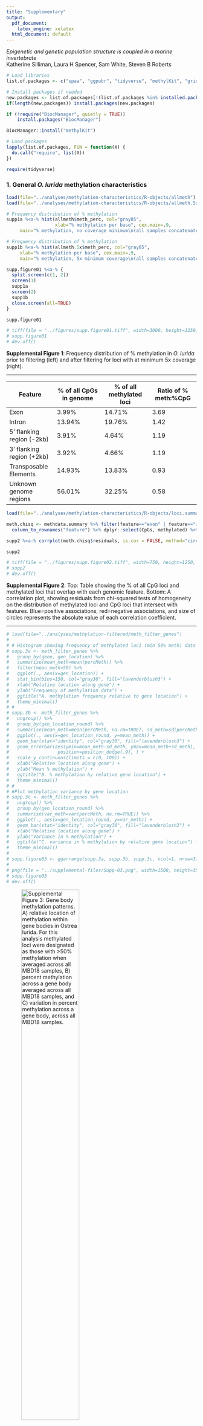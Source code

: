 ```yaml
---
title: "Supplementary"
output:
  pdf_document:
    latex_engine: xelatex
  html_document: default
---
```

_Epigenetic and genetic population structure is coupled in a marine invertebrate_  
Katherine Silliman, Laura H Spencer, Sam White, Steven B Roberts

```r
# Load libraries
list.of.packages <- c("spaa", "ggpubr", "tidyverse", "methylKit", "gridGraphics", "gridExtra", "vegan", "scales", "pryr", "corrplot", "kableExtra") #add libraries here 

# Install packages if needed
new.packages <- list.of.packages[!(list.of.packages %in% installed.packages()[,"Package"])]
if(length(new.packages)) install.packages(new.packages)

if (!require("BiocManager", quietly = TRUE))
    install.packages("BiocManager")

BiocManager::install("methylKit")

# Load packages 
lapply(list.of.packages, FUN = function(X) {
  do.call("require", list(X)) 
})

require(tidyverse)
```

### 1. General _O. lurida_ methylation characteristics  

```r
load(file="../analyses/methylation-characteristics/R-objects/allmeth")
load(file="../analyses/methylation-characteristics/R-objects/allmeth.5x")

# Frequency distribution of % methylation 
supp1a %<a-% hist(allmeth$meth_perc, col="gray85", 
                  xlab="% methylation per base", cex.main=.9,
     main="% methylation, no coverage minimum\n(all samples concatenated)") 

# Frequency distribution of % methylation 
supp1b %<a-% hist(allmeth.5x$meth_perc, col="gray85", 
     xlab="% methylation per base", cex.main=.9,
     main="% methylation, 5x minimum coverage\n(all samples concatenated)") 

supp.figure01 %<a-% {
  split.screen(c(1, 2))
  screen(1)
  supp1a
  screen(2)
  supp1b
  close.screen(all=TRUE)
}

supp.figure01

# tiff(file = "../figures/supp.figure01.tiff", width=3000, height=1250, res=250) 
# supp.figure01
# dev.off()
```

**Supplemental Figure 1**: Frequency distribution of % methylation in _O. lurida_ prior to filtering (left) and after filtering for loci with at minimum 5x coverage (right).   

---

| Feature | % of all CpGs in genome | % of all methylated loci | Ratio of  % meth:%CpG |
|---|---|---|---|
| Exon | 3.99% | 14.71% | 3.69 |
| Intron | 13.94% | 19.76% | 1.42 |
| 5’ flanking region (-2kb) | 3.91% | 4.64% | 1.19 |
| 3’ flanking region (+2kb) | 3.92% | 4.66% | 1.19 |
| Transposable Elements | 14.93% | 13.83% | 0.93 |
| Unknown genome regions | 56.01% | 32.25% | 0.58 |

```r
load(file="../analyses/methylation-characteristics/R-objects/loci.summary")

meth.chisq <- methdata.summary %>% filter(feature=="exon" | feature=="intron" | feature=="2kbflank-up" | feature=="2kbflank-down" | feature=="TE" | feature=="unknown") %>% 
  column_to_rownames("feature") %>% dplyr::select(CpGs, methylated) %>% chisq.test() 

supp2 %<a-% corrplot(meth.chisq$residuals, is.cor = FALSE, method="circle", cl.pos = 'n')

supp2

# tiff(file = "../figures/supp.figure02.tiff", width=750, height=1250, res=250) 
# supp2
# dev.off()
```


**Supplemental Figure 2**:  Top: Table showing the % of all CpG loci and methylated loci that overlap with each genomic feature. Bottom: A correlation plot, showing residuals from chi-squared tests of homogeneity on the distribution of methylated loci and CpG loci that intersect with features. Blue=positive associations, red=negative associations, and size of circles represents the absolute value of each correlation coefficient.  

---

```r
# load(file="../analyses/methylation-filtered/meth_filter_genes")
# 
# # Histogram showing frequency of methylated loci (min 50% meth) data across gene (relative location)
# supp.3a <- meth_filter_genes %>%
#   group_by(gene, gen_location) %>%
#   summarise(mean_meth=mean(percMeth)) %>%
#   filter(mean_meth>50) %>%
#   ggplot(., aes(x=gen_location)) +
#   stat_bin(bins=150, col="gray30", fill="lavenderblush3") +
#   xlab("Relative location along gene") +
#   ylab("Frequency of methylation data") +
#   ggtitle("A. methylation frequency relative to gene location") +
#   theme_minimal()
# #
# supp.3b <- meth_filter_genes %>%
#   ungroup() %>%
#   group_by(gen_location_round) %>%
#   summarise(mean_meth=mean(percMeth, na.rm=TRUE), sd_meth=sd(percMeth, na.rm=TRUE)) %>%
#   ggplot(., aes(x=gen_location_round, y=mean_meth)) +
#   geom_bar(stat="identity", col="gray30", fill="lavenderblush3") +
#   geom_errorbar(aes(ymin=mean_meth-sd_meth, ymax=mean_meth+sd_meth), width=.02,
#                  position=position_dodge(.9), ) +
#   scale_y_continuous(limits = c(0, 100)) +
#   xlab("Relative location along gene") +
#   ylab("Mean % methylation") +
#   ggtitle("B. % methylation by relative gene location") +
#   theme_minimal()
# #
# #Plot methylation variance by gene location
# supp.3c <- meth_filter_genes %>%
#   ungroup() %>%
#   group_by(gen_location_round) %>%
#   summarise(var_meth=var(percMeth, na.rm=TRUE)) %>%
#   ggplot(., aes(x=gen_location_round, y=var_meth)) +
#   geom_bar(stat="identity", col="gray30", fill="lavenderblush3") +
#   xlab("Relative location along gene") +
#   ylab("Variance in % methylation") +
#   ggtitle("C. variance in % methylation by relative gene location") +
#   theme_minimal()
# 
# supp.figure03 <- ggarrange(supp.3a, supp.3b, supp.3c, ncol=1, nrow=3)
# 
# png(file = "../supplemental-files/Supp-03.png", width=1500, height=3500, res=250) 
# supp.figure03
# dev.off()
```

![**Supplemental Figure 3:**  Gene body methylation patterns. A) relative location of methylation within gene bodies in _Ostrea lurida_. For this analysis methylated loci were designated as those with >50% methylation when averaged across all MBD18 samples, B) percent methylation across a gene body averaged across all MBD18 samples, and C) variation in percent methylation across a gene body, across all MBD18 samples.](../supplemental-files/Supp-03.png){width=60%}

---

**Supplemental Table 1**:  Biological functions that are enriched in the _Ostrea lurida_ genome. Also available in .csv format: https://github.com/sr320/paper-oly-mbdbs-gen/blob/master/analyses/methylation-characteristics/methylated-loci-enriched-BP.csv 

| GO Term | Biological Process | PValue | FDR | GO slim |
|---|---|---|---|---|
| GO:0007067 | mitotic nuclear division | 0 | 0.37 | cell cycle and proliferation |
| GO:0007049 | cell cycle | 0 | 0.66 | cell cycle and proliferation |
| GO:0051321 | meiotic cell cycle | 0.05 | 1 | cell cycle and proliferation |
| GO:0000082 | G1/S transition of mitotic cell cycle | 0.07 | 1 | cell cycle and proliferation |
| GO:0000086 | G2/M transition of mitotic cell cycle | 0.09 | 1 | cell cycle and proliferation |
| GO:0007067 | mitotic nuclear division | 0 | 0.37 | cell organization and biogenesis |
| GO:0016569 | covalent chromatin modification | 0.01 | 1 | cell organization and biogenesis |
| GO:0060271 | cilium morphogenesis | 0.01 | 1 | cell organization and biogenesis |
| GO:0042384 | cilium assembly | 0.01 | 1 | cell organization and biogenesis |
| GO:0007030 | Golgi organization | 0.02 | 1 | cell organization and biogenesis |
| GO:0030030 | cell projection organization | 0.05 | 1 | cell organization and biogenesis |
| GO:0007005 | mitochondrion organization | 0.05 | 1 | cell organization and biogenesis |
| GO:0001822 | kidney development | 0.02 | 1 | developmental processes |
| GO:0001843 | neural tube closure | 0.07 | 1 | developmental processes |
| GO:0006281 | DNA repair | 0 | 0.08 | DNA metabolism |
| GO:0006260 | DNA replication | 0 | 0.37 | DNA metabolism |
| GO:0006310 | DNA recombination | 0.04 | 1 | DNA metabolism |
| GO:0006302 | double-strand break repair | 0.08 | 1 | DNA metabolism |
| GO:0006284 | base-excision repair | 0.09 | 1 | DNA metabolism |
| GO:0051301 | cell division | 0 | 0.12 | other biological processes |
| GO:0007018 | microtubule-based movement | 0.02 | 1 | other biological processes |
| GO:0042254 | ribosome biogenesis | 0.05 | 1 | other biological processes |
| GO:0016032 | viral process | 0.05 | 1 | other biological processes |
| GO:0043547 | positive regulation of GTPase activity | 0.05 | 1 | other biological processes |
| GO:0000910 | cytokinesis | 0.06 | 1 | other biological processes |
| GO:0032092 | positive regulation of protein binding | 0.08 | 1 | other biological processes |
| GO:0008104 | protein localization | 0.09 | 1 | other biological processes |
| GO:0031047 | gene silencing by RNA | 0.01 | 1 | other metabolic processes |
| GO:0006511 | ubiquitin-dependent protein catabolic process | 0 | 0.12 | protein metabolism |
| GO:0006412 | translation | 0 | 0.37 | protein metabolism |
| GO:0050821 | protein stabilization | 0.01 | 1 | protein metabolism |
| GO:0006468 | protein phosphorylation | 0.01 | 1 | protein metabolism |
| GO:0006413 | translational initiation | 0.03 | 1 | protein metabolism |
| GO:0000209 | protein polyubiquitination | 0.06 | 1 | protein metabolism |
| GO:0042787 | protein ubiquitination involved in ubiquitin-dependent protein catabolic process | 0.08 | 1 | protein metabolism |
| GO:0016567 | protein ubiquitination | 0.09 | 1 | protein metabolism |
| GO:0000398 | mRNA splicing, via spliceosome | 0 | 0.53 | RNA metabolism |
| GO:0006397 | mRNA processing | 0 | 1 | RNA metabolism |
| GO:0006364 | rRNA processing | 0.01 | 1 | RNA metabolism |
| GO:0006396 | RNA processing | 0.01 | 1 | RNA metabolism |
| GO:0008380 | RNA splicing | 0.02 | 1 | RNA metabolism |
| GO:0006366 | transcription from RNA polymerase II promoter | 0.05 | 1 | RNA metabolism |
| GO:0008033 | tRNA processing | 0.06 | 1 | RNA metabolism |
| GO:0006355 | regulation of transcription, DNA-templated | 0.09 | 1 | RNA metabolism |
| GO:0006974 | cellular response to DNA damage stimulus | 0 | 0.05 | stress response |
| GO:0006281 | DNA repair | 0 | 0.08 | stress response |
| GO:0006302 | double-strand break repair | 0.08 | 1 | stress response |
| GO:0006284 | base-excision repair | 0.09 | 1 | stress response |
| GO:0015031 | protein transport | 0 | 0.23 | transport |
| GO:0006886 | intracellular protein transport | 0 | 0.81 | transport |
| GO:0006888 | ER to Golgi vesicle-mediated transport | 0 | 0.96 | transport |
| GO:0016192 | vesicle-mediated transport | 0.02 | 1 | transport |
| GO:0006406 | mRNA export from nucleus | 0.04 | 1 | transport |
| GO:0006606 | protein import into nucleus | 0.09 | 1 | transport |
| GO:0042147 | retrograde transport, endosome to Golgi | 0.1 | 1 | transport |
| GO:0098609 | cell-cell adhesion | 0.04 | 1 | NA |
| GO:0070936 | protein K48-linked ubiquitination | 0.07 | 1 | NA |
| GO:0003341 | cilium movement | 0.07 | 1 | NA |

--- 

### 2. Differential methylation analysis among populations    

```r
load("../analyses/DMLs/R-objects/DMLs_heatmap")
load("../analyses/DMLs/R-objects/DML.ratios")

#ggplotly(
ggplot(DMLs_heatmap, aes(sample, chr_start, fill= percMeth)) + xlab("Sample") + geom_tile(na.rm = T) +
  scale_y_discrete(limits=(DML.ratios[order(DML.ratios$ratio_HC.SS),]$chr_start)) + 
  #scale_fill_viridis(discrete=FALSE) 
  theme(axis.title.y=element_blank(),
        axis.text.y=element_blank(),
        axis.ticks.y=element_blank()) + 
  scale_fill_distiller(palette = "YlGnBu", direction = 1) +
coord_cartesian(ylim = c(0, NA), clip = "off") + xlab("") +
  annotate("segment", x = 1, xend = 9, y = -225, yend = -225, colour="firebrick3") +
    annotate("segment", x = 10, xend = 18, y = -225, yend = -225, colour="dodgerblue3") +
  annotate("text", x = 5, y = -325, colour="firebrick3", label="Hood Canal") +
    annotate("text", x = 14, y = -325, colour="dodgerblue3", label="South Sound")#)#)
  #scale_fill_gradient(low="gray5", high="white")
```

**Supplemental Figure 4**: Heat map of loci that are differentially methylated (DMLs) between the two populations.   

---

```r
load(file="../analyses/DMLs/R-objects/PCA.figure")

PC.coord <- PCA.figure$sites %>% as_tibble() %>% 
  cbind(Population=c(rep("Hood Canal", times=9), rep("South Sound", times=9))) %>% 
  mutate(Population=as.factor(Population))

(supp5 <- ggplot(PC.coord, aes(x=PC1,y=PC2)) + 
  geom_point(aes(shape=Population,color=Population),size=4) +
  scale_shape_manual(values=c(16,17)) + 
  scale_color_manual(values=c("firebrick3", "blue3")) +
  theme_linedraw()+
theme(
axis.title.x = element_text( size=15),
axis.title.y = element_text(size=15),
panel.grid.major = element_blank(),
panel.grid.minor = element_blank(),
legend.position = "right"
) + 
    xlab("PC 1 (36.3%)") + ylab("PC 2 (8.47%%)") +
      xlim(-29,30) + ylim(-21,28))
```

**Supplemental Figure 5**: PCA of methylation data using DMLs only   

---

```r
load("../analyses/DMLs/R-objects/DML.ratios")

DML.ratios %>% 
           mutate(hypermethylated=ifelse(diff_HC.SS>0, "HC", "SS")) %>%
  ggplot(aes(x = chr_start, y = diff_HC.SS, fill=hypermethylated)) +
  geom_bar(stat = "identity", width=0.41) +
    scale_x_discrete(limits=(DML.ratios[order(DML.ratios$diff_HC.SS),]$chr_start)) + 
  scale_y_continuous(limits=c(-80,80), breaks=c(-75, -50, -25, 0),
                       labels=c("-75"="75%", "-50"="50%", "-25"="25%", "0"="0%"),
                     sec.axis = sec_axis(trans=~.*1, breaks=c(75, 25, 50, 0),
                       labels=c("-75"="75%", "-50"="50%", "-25"="25%", "0"="0%")))  +
    theme(axis.text.y=element_blank(), axis.ticks.y = element_blank(), 
          legend.position = "none", text = element_text(size=14, color="gray30"),
          panel.background = element_blank(),
          panel.border = element_rect(colour = "gray30", fill=NA, size=.4)) +
    #ggtitle("DMLs, showing % methylation difference among populations") +
    scale_fill_manual(values=c("firebrick3", "dodgerblue3")) +
    # annotate(geom="text", x=-20, y=-65, label="Loci hypermethylated in\nSouth Sound", color="dodgerblue3") +
    # annotate(geom="text", x=260, y=62, label="Loci hypermethylated in\nHood Canal", color="firebrick3") +
  ylab("% methylation difference among populations") + xlab("Locus") + coord_flip()
```

**Supplemental Figure 6**: The % difference between each population’s mean methylation for differentially methylated loci, which highlights that both populations have a similar number of hyper/hypo-methylated loci. Loci are sorted by % methylation difference.  

---

**Supplemental Table 2**: GO terms and GO Slim terms of biological functions enriched in DMGs & DMLs. EASE scores shown. FDR for all terms is 1.0. Also available in .csv format: https://github.com/sr320/paper-oly-mbdbs-gen/blob/master/analyses/DMG-DML-EnrichedBP.csv 

| Go Slim | Term | Function | DMG | DML |
|---|---|---|---|---|
| cell adhesion | GO:0007155 | cell adhesion | 0.012 |   |
| cell adhesion | GO:0007156 | homophilic cell adhesion via plasma membrane adhesion molecules | 0.026 | 0.00091 |
| cell adhesion | GO:0016339 | calcium-dependent cell-cell adhesion via plasma membrane cell adhesion molecules |   | 0.083 |
| cell organization and biogenesis | GO:0007015 | actin filament organization | 0.014 |   |
| cell organization and biogenesis | GO:0048675 | axon extension | 0.047 |   |
| cell organization and biogenesis | GO:0007411 | axon guidance | 0.063 |   |
| cell organization and biogenesis | GO:0000904 | cell morphogenesis involved in differentiation | 0.095 |   |
| cell organization and biogenesis | GO:0030198 | extracellular matrix organization | 0.033 |   |
| cell organization and biogenesis | GO:0032836 | glomerular basement membrane development | 0.046 |   |
| cell organization and biogenesis | GO:0007040 | lysosome organization | 0.047 |   |
| cell organization and biogenesis | GO:0031023 | microtubule organizing center organization | 0.095 |   |
| cell organization and biogenesis | GO:0051259 | protein oligomerization | 0.098 |   |
| cell organization and biogenesis | GO:0048841 | regulation of axon extension involved in axon guidance | 0.033 |   |
| cell organization and biogenesis | GO:0045214 | sarcomere organization | 0.069 | 0.019 |
| cell organization and biogenesis | GO:0055003 | cardiac myofibril assembly |   | 0.082 |
| cell organization and biogenesis | GO:0032438 | melanosome organization |   | 0.021 |
| cell organization and biogenesis | GO:0045332 | phospholipid translocation |   | 0.0058 |
| death | GO:0008625 | extrinsic apoptotic signaling pathway via death domain receptors | 0.095 |   |
| developmental processes | GO:0048675 | axon extension | 0.047 |   |
| developmental processes | GO:0007411 | axon guidance | 0.063 |   |
| developmental processes | GO:0032836 | glomerular basement membrane development | 0.046 |   |
| developmental processes | GO:0048841 | regulation of axon extension involved in axon guidance | 0.033 |   |
| developmental processes | GO:0045214 | sarcomere organization | 0.069 | 0.019 |
| developmental processes | GO:0007423 | sensory organ development | 0.095 |   |
| developmental processes | GO:0055003 | cardiac myofibril assembly |   | 0.082 |
| developmental processes | GO:0060429 | epithelium development |   | 0.071 |
| developmental processes | GO:0040027 | negative regulation of vulval development |   | 0.082 |
| developmental processes | GO:0021942 | radial glia guided migration of Purkinje cell |   | 0.082 |
| developmental processes | GO:0050767 | regulation of neurogenesis |   | 0.0058 |
| developmental processes | GO:0060438 | trachea development |   | 0.082 |
| developmental processes | GO:0001570 | vasculogenesis |   | 0.047 |
| other biological processes | GO:0016477 | cell migration | 0.029 | 0.032 |
| other biological processes | GO:0007281 | germ cell development | 0.048 |   |
| other biological processes | GO:0019915 | lipid storage | 0.043 |   |
| other biological processes | GO:0048477 | oogenesis | 0.046 |   |
| other biological processes | GO:0040008 | regulation of growth | 0.032 |   |
| other biological processes | GO:0042254 | ribosome biogenesis | 0.092 |   |
| other biological processes | GO:0019233 | sensory perception of pain | 0.016 |   |
| other biological processes | GO:0006879 | cellular iron ion homeostasis |   | 0.047 |
| other biological processes | GO:0050982 | detection of mechanical stimulus |   | 0.082 |
| other biological processes | GO:0050801 | ion homeostasis |   | 0.082 |
| other biological processes | GO:0007017 | microtubule-based process |   | 0.082 |
| other biological processes | GO:0032465 | regulation of cytokinesis |   | 0.057 |
| other biological processes | GO:0006941 | striated muscle contraction |   | 0.082 |
| other metabolic processes | GO:0042157 | lipoprotein metabolic process | 0.095 |   |
| other metabolic processes | GO:0010508 | positive regulation of autophagy | 0.063 |   |
| other metabolic processes | GO:0010923 | negative regulation of phosphatase activity |   | 0.028 |
| protein metabolism | GO:0031398 | positive regulation of protein ubiquitition | 0.098 | 0.093 |
| protein metabolism | GO:0016567 | protein ubiquitition |   | 0.0033 |
| protein metabolism | GO:0042787 | protein ubiquitition involved in ubiquitin-dependent protein catabolic process |   | 0.003 |
| signal transduction | GO:0046426 | negative regulation of JAK-STAT cascade |   | 0.071 |
| stress response | GO:0042594 | response to starvation |   | 0.03 |
| transport | GO:0006895 | Golgi to endosome transport | 0.043 | 0.019 |
| transport | GO:0034220 | ion transmembrane transport | 0.086 | 0.00049 |
| transport | GO:0008333 | endosome to lysosome transport |   | 0.083 |
| transport | GO:0045332 | phospholipid translocation |   | 0.0058 |
| NA  | GO:0044331 | cell-cell adhesion mediated by cadherin | 0.033 | 0.071 |
| NA  | GO:0072015 | glomerular visceral epithelial cell development | 0.095 |   |
| NA  | GO:0086010 | membrane depolarization during action potential | 0.095 |   |
| NA  | GO:1903955 | positive regulation of protein targeting to mitochondrion | 0.0082 |   |
| NA  | GO:0038061 | NIK/NF-kappaB sigling |   | 0.071 |
| NA  | GO:0090175 | regulation of establishment of plar polarity |   | 0.082 |

---

### 3. Genetic Structure  

```r
# assembling the input table
inName="../analyses/2bRAD/PopGen/HCSS_Afilt32m70_01_K2_run1.qopt" # name of the input file to plot, output of ngsAdmix or ADMIXTURE run
npops=2
pops="../analyses/2bRAD/Inputs/SSHCfiltNreps.ind2pop" # 2-column tab-delimited table of individual assignments to populations; must be in the same order as samples in the bam list or vcf file.
tbl=read.table(inName,header=F)
i2p=read.table(pops,header=F)
names(i2p)=c("ind","pop")
tbl=cbind(tbl,i2p)
row.names(tbl)=tbl$ind

#head(tbl,5) # this is how the resulting dataset must look

source("plot_admixture_v5_function.R") # file from z0on github

# putting populations in desired order (edit pop names as needed or skip to plot them alphabetically)
tbl$pop=factor(tbl$pop,levels=c("HC","SS"),labels = c("Hood Canal","South Sound"))

ords=plotAdmixture(data=tbl,npops=npops,angle=0,vshift=0.05,hshift=0,colors = c("red","blue"))
```

**Supplemental Figure 7**: Admixture plot for 114 individuals at K=2 (determined to be the best K using the Evanno method), based on 3,724 SNPs.  

---

**Supplemental Table 3**: Annotations for outlier SNPs that fall within 2kb of a gene. Also available in .bed format, [HCSS_Afilt32m70_01_BS-gene2kb.bed](https://github.com/sr320/paper-oly-mbdbs-gen/blob/master/analyses/analyses/2bRAD/PopGen/HCSS_Afilt32m70_01_BS-gene2kb.bed)  

```r
genes2kb <- read.table("../analyses/2bRAD/PopGen/HCSS_Afilt32m70_01_BS-gene2kb.bed",header = F,sep = "\t", col.names = c("SNP.Contig","SNP.start","SNP.end","Feature.Contig","source","feature","feature.start","feature.end","some1", "strand","something","attribute"))
genes2kb <- genes2kb[,c("SNP.Contig","SNP.start","Feature.Contig","feature.start","feature.end","feature","attribute")] %>% mutate(ID=str_extract(attribute, "ID=(.*?);"),
       Parent=str_extract(attribute, "Parent=(.*?);"),
       Name=str_extract(attribute, "Name=(.*?);"),
       Alias=str_extract(attribute, "Alias=(.*?);"),
       AED=str_extract(attribute, "AED=(.*?);"),
       eAED=str_extract(attribute, "eAED=(.*?);"),
       Note=str_extract(attribute, "Note=(.*?);"),
       Ontology_term=str_extract(attribute, "Ontology_term=(.*?);"),
       Dbxref=str_extract(attribute, "Dbxref=(.*?);"),
       uniprotID=str_extract(attribute, "SPID=(.*?);")) %>%
       mutate(ID=str_remove(ID, "ID=")) %>% mutate(ID=str_remove(ID, ";"))
genes2kb <- genes2kb[,c("SNP.Contig","SNP.start","Feature.Contig","feature.start","feature.end","feature","ID","Note","Ontology_term")]
colnames(genes2kb) <- c("SNP Contig","SNP Position","Feature Contig", "Feature Start","Feature End","Feature Type","Genome ID","Gene Name","GO Terms")
kbl(genes2kb) %>%
  kable_styling(font_size = 8, latex_options = c("HOLD_position","scale_down"))
```

---

**Supplemental Table 4**: DAVID enrichment results for genes with F<sub>ST</sub> > 0.3. Also available in .tsv format, [fst_g03_david.tab](https://github.com/sr320/paper-oly-mbdbs-gen/blob/master/analyses/analyses/2bRAD/PopGen/fst_g03_david.tab) 

```r
d <- read.table("../analyses/2bRAD/PopGen/fst_g03_david.tab",header=T,sep="\t")

d <- d[,c(1,2,3,4,5,10,13)]
colnames(d)[4] <- "Percent.Genes"

d %>% mutate_if(is.numeric, format, digits=3,nsmall = 0) %>%
  kable(., col.names = gsub("[.]", " ", names(.))) %>%
  kable_styling(font_size = 10, latex_options = c("HOLD_position","scale_down"))
```

---

### 4. mQTL analysis  

![**Supplemental Figure 9:**  Comparison of mQTL results that intersect with the following genomic features: exon, intron, promoter region (within 2kb of the 5’ end of a gene), gene region (genes plus 2kb upstream and downstream), transposable element, and unknown region of genome. A) SNPs designated as either local (red, within 50kb) or distant (orange) mQTLs, compared with the background (blue) of all SNPs used in the mQTL analysis. B) CpGs associated with either local (red) or distant (orange) mQTLs, compared to the background (blue) of all CpGs used in the mQTL](../supplemental-files/Supp-09.png){width=70%}   
